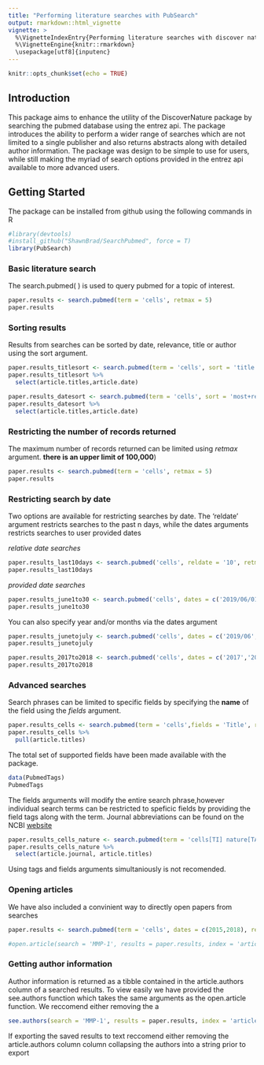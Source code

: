 ```yaml
---
title: "Performing literature searches with PubSearch"
output: rmarkdown::html_vignette
vignette: >
  %\VignetteIndexEntry{Performing literature searches with discover nature}
  %\VignetteEngine{knitr::rmarkdown}
  \usepackage[utf8]{inputenc}
---
```


```r
knitr::opts_chunk$set(echo = TRUE)
```

## Introduction
This package aims to enhance the utility of the DiscoverNature package by searching the pubmed database using the entrez api. The package introduces the ability to perform a wider range of searches which are not limited to a single publisher and also returns abstracts along with detailed author information. The package was design to be simple to use for users, while still making  the myriad of search options provided in the entrez api available to more advanced users. 

## Getting Started
The package can be installed from github using the following commands in R

```r
#library(devtools)
#install_github("ShawnBrad/SearchPubmed", force = T)
library(PubSearch)
```



### Basic literature search
The search.pubmed( ) is used to query  pubmed for a topic of interest.

```r
paper.results <- search.pubmed(term = 'cells', retmax = 5)
paper.results
```

### Sorting results
Results from searches can be sorted by date, relevance, title or author using the sort argument.

```r
paper.results_titlesort <- search.pubmed(term = 'cells', sort = 'title', retmax = 5)
paper.results_titlesort %>%
  select(article.titles,article.date)
```

```r
paper.results_datesort <- search.pubmed(term = 'cells', sort = 'most+recent', retmax = 5)
paper.results_datesort %>%
  select(article.titles,article.date)
```


### Restricting the number of records returned
The maximum number of records returned can be limited using *retmax* argument. **there is an upper limit of 100,000**)

```r
paper.results <- search.pubmed(term = 'cells', retmax = 5)
paper.results
```

### Restricting search by date

Two options are available for restricting searches by date. The 'reldate' argument restricts searches to the past n days, while the dates arguments restricts searches to user provided dates

*relative date searches*
```r
paper.results_last10days <- search.pubmed('cells', reldate = '10', retmax = 5)
paper.results_last10days
```

*provided date searches*
```r
paper.results_june1to30 <- search.pubmed('cells', dates = c('2019/06/01','2019/06/30'), retmax = 5)
paper.results_june1to30
```

You can also specify year and/or months via the dates argument

```r
paper.results_junetojuly <- search.pubmed('cells', dates = c('2019/06','2019/07'), retmax = 5)
paper.results_junetojuly
```


```r
paper.results_2017to2018 <- search.pubmed('cells', dates = c('2017','2018'), retmax = 5)
paper.results_2017to2018
```


### Advanced searches
Search phrases can be limited to specific fields by specifying the **name** of the field using the *fields* argument.

```r
paper.results_cells <- search.pubmed(term = 'cells',fields = 'Title', retmax = 5)
paper.results_cells %>%
  pull(article.titles)
```

The total set of supported fields have been made available with the package. 
```r
data(PubmedTags) 
PubmedTags
```

The fields arguments will modify the entire search phrase,however individual search terms can be restricted to speficic fields by providing the field tags along with the term. Journal abbreviations can be found on the NCBI [website](https://www.ncbi.nlm.nih.gov/nlmcatalog?term=currentlyindexed)

```r
paper.results_cells_nature <- search.pubmed(term = 'cells[TI] nature[TA]', retmax = 5)
paper.results_cells_nature %>%
  select(article.journal, article.titles)
```

Using tags and fields arguments simultaniously is not recomended.

### Opening articles 

We have also included a convinient way to directly open papers from searches 
```r

paper.results <- search.pubmed(term = 'cells', dates = c(2015,2018), retmax = 5)

#open.article(search = 'MMP-1', results = paper.results, index = 'article.titles')
```


### Getting author information
Author information is returned as a tibble contained in  the article.authors column of a searched results. To view easily we have provided the see.authors function which takes the same arguments as the open.article function. 
We reccomend either removing the a
```r
see.authors(search = 'MMP-1', results = paper.results, index = 'article.titles')

```
If exporting the saved results to text reccomend either removing the article.authors column column collapsing the authors into a string prior to export